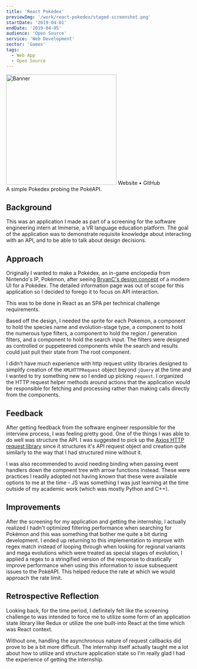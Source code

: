 ```yaml
---
title: 'React Pokédex'
previewImg: '/work/react-pokedex/staged-screenshot.png'
startDate: '2019-04-01'
endDate: '2019-04-05'
audience: 'Open Source'
service: 'Web Development'
sector: 'Games'
tags:
  - Web App
  - Open Source
---
```


<Img alt="Banner" src="/work/react-pokedex/banner-screenshot.png" height="300"/>

<Typography component="div" textAlign="center">
  <Anchor href="https://damsenviet.github.io/react-pokedex/">Website</Anchor><span> • </span>
  <Anchor href="https://github.com/DamSenViet/react-pokedex">GitHub</Anchor><br/>
  A simple Pokedex probing the PokéAPI.<br/>
</Typography>

## Background

This was an application I made as part of a screening for the software
engineering intern at Immerse, a VR language education platform. The goal of the
application was to demonstrate requisite knowledge about interacting with an
API, and to be able to talk about design decisions.

## Approach

Originally I wanted to make a Pokédex, an in-game enclopedia from Nintendo's IP,
Pokémon, after seeing [BryanC's design concept](https://dribbble.com/shots/2901787-Pokemon-OG)
of a modern UI for a Pokédex. The detailed information page was out of scope
for this application so I decided to forego it to focus on API interaction.

This was to be done in React as an SPA per technical challenge requirements.

Based off the design, I needed the sprite for each Pokemon, a component to hold
the species name and evolution-stage type, a component to hold the numerous type
filters, a component to hold the region / generation filters, and a component
to hold the search input. The filters were designed as controlled or puppeteered
components while the search and results could just pull their state from The
root component.

I didn't have much experience with http request utility libraries designed to
simplify creation of the `XMLHTTPRequest` object beyond `jQuery` at the time and
I wanted to try something new so I ended up picking `request`. I organized the
HTTP request helper methods around actions that the application would be
responsible for fetching and processing rather than making calls directly from
the components.


## Feedback

After getting feedback from the software engineer responsible for the
interview process, I was feeling pretty good. One of the things I was able to do
well was structure the API. I was suggested to pick up the [Axios HTTP request
library](https://github.com/axios/axios) since it structures it's API request
object and creation quite similarly to the way that I had structured mine
without it.

I was also recommended to avoid needing binding when passing event handlers
down the compnent tree with arrow functions instead. These were practices I
readily adopted not having known that these were available options to me at the
time - JS was something I was just learning at the time outside of my academic
work (which was mostly Python and C++).


## Improvements

After the screening for my application and getting the internship, I actually
realized I hadn't optimized filtering performance when searching for Pokémon and
this was something that bother me quite a bit during development. I ended up
returning to this implementation to improve with regex match instead of looping
through when looking for regional variants and mega evolutions which were
treated as special stages of evolution, I applied a regex to a stringified
version of the response to drastically improve performance when using this
information to issue subsequent issues to the PokéAPI. This helped reduce the
rate at which we would approach the rate limit.


## Retrospective Reflection

Looking back, for the time period, I definitely felt like the screening
challenge to was intended to force me to utilize some form of an
application state library like Redux or utilize the one built-into React at the
time which was React context.

Without one, handling the asynchronous nature of request callbacks did prove
to be a bit more difficult. The internship itself actually taught me a lot
about how to utilize and structure application state so I'm really glad I had
the experience of getting the internship.